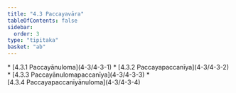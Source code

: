 ```yaml
---
title: "4.3 Paccayavāra"
tableOfContents: false
sidebar:
  order: 3
type: "tipitaka"
basket: "ab"
---
```



<DynamicBreadcrumb />



<TableOfContents>
* [4.3.1 Paccayānuloma](4-3/4-3-1)
* [4.3.2 Paccayapaccanīya](4-3/4-3-2)
* [4.3.3 Paccayānulomapaccanīya](4-3/4-3-3)
* [4.3.4 Paccayapaccanīyānuloma](4-3/4-3-4)
</TableOfContents>